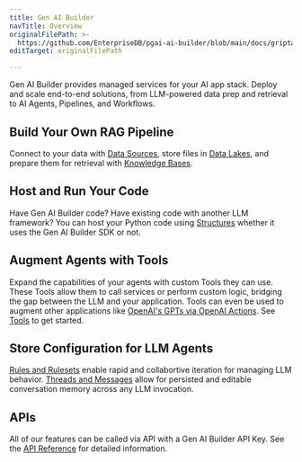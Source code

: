 ```yaml
---
title: Gen AI Builder
navTitle: Overview
originalFilePath: >-
  https://github.com/EnterpriseDB/pgai-ai-builder/blob/main/docs/griptape-cloud/index.md
editTarget: originalFilePath

---
```


Gen AI Builder provides managed services for your AI app stack. Deploy and scale end-to-end solutions, from LLM-powered data prep and retrieval to AI Agents, Pipelines, and Workflows.

## Build Your Own RAG Pipeline

Connect to your data with [Data Sources](data-sources), store files in [Data Lakes](data-lakes), and prepare them for retrieval with [Knowledge Bases](knowledge-bases/create-knowledge-base.mdx).

## Host and Run Your Code

Have Gen AI Builder code? Have existing code with another LLM framework? You can host your Python code using [Structures](structures/create-structure.mdx) whether it uses the Gen AI Builder SDK or not.

## Augment Agents with Tools

Expand the capabilities of your agents with custom Tools they can use. These Tools allow them to call services or perform custom logic, bridging the gap between the LLM and your application. Tools can even be used to augment other applications like [OpenAI's GPTs via OpenAI Actions](https://platform.openai.com/docs/actions/introduction). See [Tools](tools) to get started.

## Store Configuration for LLM Agents

[Rules and Rulesets](rules) enable rapid and collabortive iteration for managing LLM behavior. [Threads and Messages](threads) allow for persisted and editable conversation memory across any LLM invocation.

## APIs

All of our features can be called via API with a Gen AI Builder API Key. See the [API Reference](api) for detailed information.
